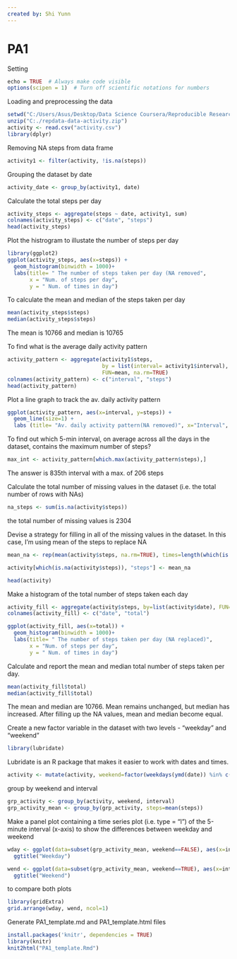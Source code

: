 ```yaml
---
created by: Shi Yunn
---
```

PA1
==============================

Setting

```r
echo = TRUE  # Always make code visible
options(scipen = 1)  # Turn off scientific notations for numbers
```


Loading and preprocessing the data

```r
setwd("C:/Users/Asus/Desktop/Data Science Coursera/Reproducible Research/RepData_PeerAssessment1/")
unzip("C:./repdata-data-activity.zip")
activity <- read.csv("activity.csv")
library(dplyr)
```

Removing NA steps from data frame

```r
activity1 <- filter(activity, !is.na(steps))
```

Grouping the dataset by date

```r
activity_date <- group_by(activity1, date)
```

Calculate the total steps per day

```r
activity_steps <- aggregate(steps ~ date, activity1, sum)
colnames(activity_steps) <- c("date", "steps")
head(activity_steps)
```

Plot the histrogram to illustate the number of steps per day

```r
library(ggplot2)
ggplot(activity_steps, aes(x=steps)) + 
  geom_histogram(binwidth = 1000)+
  labs(title= " The number of steps taken per day (NA removed",
       x = "Num. of steps per day",
       y = " Num. of times in day") 
```

To calculate the mean and median of the steps taken per day

```r
mean(activity_steps$steps)
median(activity_steps$steps)
```

The mean is 10766 and median is 10765

To find what is the average daily activity pattern

```r
activity_pattern <- aggregate(activity1$steps,
                              by = list(interval= activity1$interval),
                              FUN=mean, na.rm=TRUE)
colnames(activity_pattern) <- c("interval", "steps")
head(activity_pattern)
```

Plot a line graph to track the av. daily activity pattern

```r
ggplot(activity_pattern, aes(x=interval, y=steps)) + 
  geom_line(size=1) + 
  labs (title= "Av. daily activity pattern(NA removed)", x="Interval", y="Num. of steps")
```

To find out which 5-min interval, on average across all the days in the dataset, contains the maximum number of steps?

```r
max_int <- activity_pattern[which.max(activity_pattern$steps),]
```

The answer is 835th interval with a max. of 206 steps

Calculate the total number of missing values in the dataset (i.e. the total number of rows with NAs)

```r
na_steps <- sum(is.na(activity$steps))
```

the total number of missing values is 2304

Devise a strategy for filling in all of the missing values in the dataset. In this case, I'm using mean of the steps to replace NA

```r
mean_na <- rep(mean(activity$steps, na.rm=TRUE), times=length(which(is.na(activity$steps))))

activity[which(is.na(activity$steps)), "steps"] <- mean_na

head(activity)
```

Make a histogram of the total number of steps taken each day

```r
activity_fill <- aggregate(activity$steps, by=list(activity$date), FUN=sum)
colnames(activity_fill) <- c("date", "total")

ggplot(activity_fill, aes(x=total)) + 
  geom_histogram(binwidth = 1000)+
  labs(title= " The number of steps taken per day (NA replaced)",
       x = "Num. of steps per day",
       y = " Num. of times in day")
```

Calculate and report the mean and median total number of steps taken per day.

```r
mean(activity_fill$total)
median(activity_fill$total)
```

The mean and median are 10766. Mean remains unchanged, but median has increased. After filling up the NA values, mean and median become equal.

Create a new factor variable in the dataset with two levels - "weekday" and "weekend"

```r
library(lubridate)
```

Lubridate is an R package that makes it easier to work with dates and times.

```r
activity <- mutate(activity, weekend=factor(weekdays(ymd(date)) %in% c("Saturday", "Sunday")))
```

group by weekend and interval

```r
grp_activity <- group_by(activity, weekend, interval)
grp_activity_mean <- group_by(grp_activity, steps=mean(steps))

```

Make a panel plot containing a time series plot (i.e. type = "l") of the 5-minute interval (x-axis) to show the differences between weekday and weekend

```r
wday <- ggplot(data=subset(grp_activity_mean, weekend==FALSE), aes(x=interval, y=steps)) + geom_line() + 
  ggtitle("Weekday")

wend <- ggplot(data=subset(grp_activity_mean, weekend==TRUE), aes(x=interval, y=steps)) + geom_line() + 
  ggtitle("Weekend")
```

to compare both plots

```r
library(gridExtra)
grid.arrange(wday, wend, ncol=1)
```

Generate PA1_template.md and PA1_template.html files

```r
install.packages('knitr', dependencies = TRUE)
library(knitr)
knit2html("PA1_template.Rmd")
```


